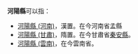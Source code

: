 '''河陽縣'''可以指：
* [[河陽縣_(河南)|河陽縣 (河南)]]，漢置。在今河南省孟縣
* [[河陽縣_(甘肅)|河陽縣 (甘肅)]]，隋置。在今甘肅省[[秦安縣|秦安縣]]。
* [[河陽縣_(雲南)|河陽縣 (雲南)]]，在今雲南省。

{{Disambiguation|Cat=三字中国县名消歧义}}